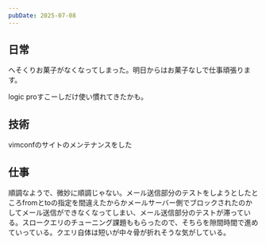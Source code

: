 ```yaml
---
pubDate: 2025-07-08
---
```



## 日常

へそくりお菓子がなくなってしまった。明日からはお菓子なしで仕事頑張ります。

logic proすこーしだけ使い慣れてきたかも。


## 技術

vimconfのサイトのメンテナンスをした

## 仕事

順調なようで、微妙に順調じゃない。メール送信部分のテストをしようとしたところfromとtoの指定を間違えたからかメールサーバー側でブロックされたのかしてメール送信ができなくなってしまい、メール送信部分のテストが滞っている。スロークエリのチューニング課題ももらったので、そちらを隙間時間で進めていっている。クエリ自体は短いが中々骨が折れそうな気がしている。
